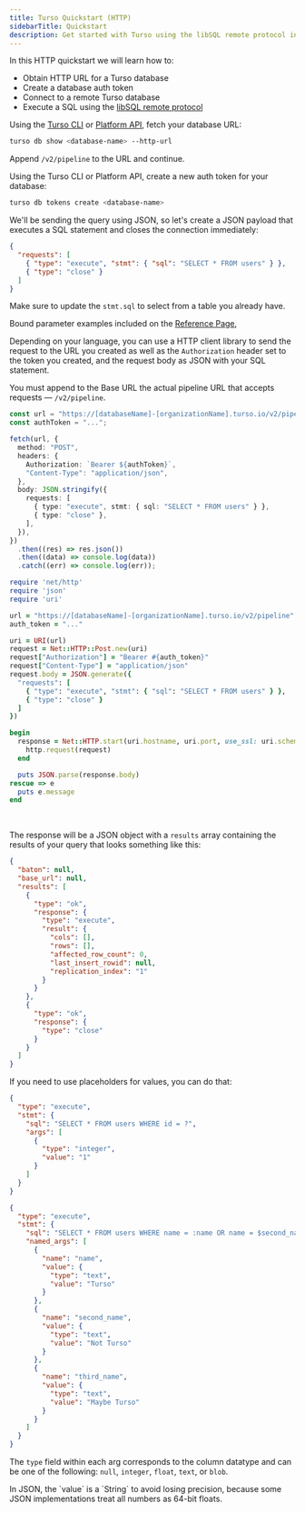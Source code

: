 ```yaml
---
title: Turso Quickstart (HTTP)
sidebarTitle: Quickstart
description: Get started with Turso using the libSQL remote protocol in a few simple steps.
---
```


In this HTTP quickstart we will learn how to:

- Obtain HTTP URL for a Turso database
- Create a database auth token
- Connect to a remote Turso database
- Execute a SQL using the [libSQL remote protocol](https://github.com/tursodatabase/libsql/blob/main/docs/HRANA_3_SPEC.md#hrana-over-http)

<Steps>
  <Step title="Create HTTP Database URL">

Using the [Turso CLI](/cli) or [Platform API](/api-reference), fetch your database URL:

```bash
turso db show <database-name> --http-url
```

<Info>

Append `/v2/pipeline` to the URL and continue.

</Info>

  </Step>

  <Step title="Create Database Auth Token">

Using the Turso CLI or Platform API, create a new auth token for your database:

```bash
turso db tokens create <database-name>
```

  </Step>

  <Step title="Create JSON Request Payload">

We'll be sending the query using JSON, so let's create a JSON payload that executes a SQL statement and closes the connection immediately:

```json
{
  "requests": [
    { "type": "execute", "stmt": { "sql": "SELECT * FROM users" } },
    { "type": "close" }
  ]
}
```

<Info>

Make sure to update the `stmt.sql` to select from a table you already have.

Bound parameter examples included on the [Reference Page](/sdk/http/reference#parameter-binding),

</Info>

  </Step>

  <Step title="Execute HTTP Request">

Depending on your language, you can use a HTTP client library to send the request to the URL you created as well as the `Authorization` header set to the token you created, and the request body as JSON with your SQL statement.

You must append to the Base URL the actual pipeline URL that accepts requests &mdash; `/v2/pipeline`.

<CodeGroup>

```ts JavaScript (Fetch)
const url = "https://[databaseName]-[organizationName].turso.io/v2/pipeline";
const authToken = "...";

fetch(url, {
  method: "POST",
  headers: {
    Authorization: `Bearer ${authToken}`,
    "Content-Type": "application/json",
  },
  body: JSON.stringify({
    requests: [
      { type: "execute", stmt: { sql: "SELECT * FROM users" } },
      { type: "close" },
    ],
  }),
})
  .then((res) => res.json())
  .then((data) => console.log(data))
  .catch((err) => console.log(err));
```

```ruby Ruby
require 'net/http'
require 'json'
require 'uri'

url = "https://[databaseName]-[organizationName].turso.io/v2/pipeline"
auth_token = "..."

uri = URI(url)
request = Net::HTTP::Post.new(uri)
request["Authorization"] = "Bearer #{auth_token}"
request["Content-Type"] = "application/json"
request.body = JSON.generate({
  "requests": [
    { "type": "execute", "stmt": { "sql": "SELECT * FROM users" } },
    { "type": "close" }
  ]
})

begin
  response = Net::HTTP.start(uri.hostname, uri.port, use_ssl: uri.scheme == 'https') do |http|
    http.request(request)
  end

  puts JSON.parse(response.body)
rescue => e
  puts e.message
end
```

</CodeGroup>

<br />

<Accordion title="Response">

The response will be a JSON object with a `results` array containing the results of your query that looks something like this:

```json
{
  "baton": null,
  "base_url": null,
  "results": [
    {
      "type": "ok",
      "response": {
        "type": "execute",
        "result": {
          "cols": [],
          "rows": [],
          "affected_row_count": 0,
          "last_insert_rowid": null,
          "replication_index": "1"
        }
      }
    },
    {
      "type": "ok",
      "response": {
        "type": "close"
      }
    }
  ]
}
```

</Accordion>

If you need to use placeholders for values, you can do that:

<CodeGroup>

```json Positional
{
  "type": "execute",
  "stmt": {
    "sql": "SELECT * FROM users WHERE id = ?",
    "args": [
      {
        "type": "integer",
        "value": "1"
      }
    ]
  }
}
```

```json Named
{
  "type": "execute",
  "stmt": {
    "sql": "SELECT * FROM users WHERE name = :name OR name = $second_name OR name = @third_name",
    "named_args": [
      {
        "name": "name",
        "value": {
          "type": "text",
          "value": "Turso"
        }
      },
      {
        "name": "second_name",
        "value": {
          "type": "text",
          "value": "Not Turso"
        }
      },
      {
        "name": "third_name",
        "value": {
          "type": "text",
          "value": "Maybe Turso"
        }
      }
    ]
  }
}
```

</CodeGroup>

<Info>

The `type` field within each arg corresponds to the column datatype and can be one of the following: `null`, `integer`, `float`, `text`, or `blob`.

</Info>

<Note>
  In JSON, the `value` is a `String` to avoid losing precision, because some
  JSON implementations treat all numbers as 64-bit floats.
</Note>

  </Step>

</Steps>
